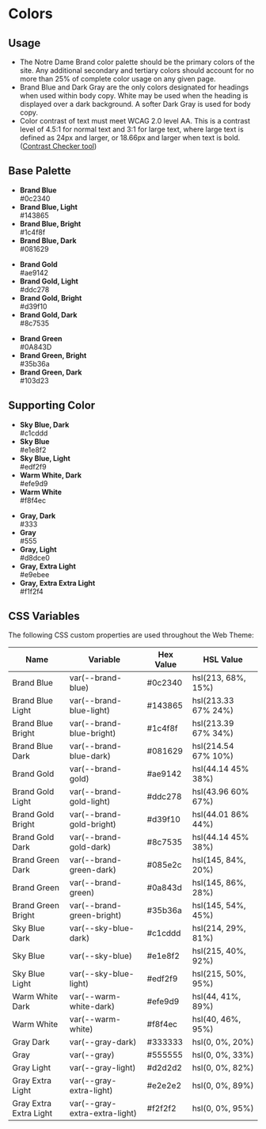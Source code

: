 
<Meta title="Foundation/Colors" />

# Colors

## Usage

- The Notre Dame Brand color palette should be the primary colors of the site. Any additional secondary and tertiary colors should account for no more than 25% of complete color usage on any given page.
- Brand Blue and Dark Gray are the only colors designated for headings when used within body copy. White may be used when the heading is displayed over a dark background. A softer Dark Gray is used for body copy.
- Color contrast of text must meet WCAG 2.0 level AA. This is a contrast level of 4.5:1 for normal text and 3:1 for large text, where large text is defined as 24px and larger, or 18.66px and larger when text is bold. ([Contrast Checker tool](https://webaim.org/resources/contrastchecker/))

## Base Palette

<ul className="swatch-list grid grid-gap-sm grid-sm-2 grid-md-3 grid-lg-4">
  <li>
    <span className="swatch swatch--brand-blue"></span>
    <strong>Brand Blue</strong><br/>#0c2340
  </li>
  <li>
    <span className="swatch swatch--brand-blue-light"></span>
    <strong>Brand Blue, Light</strong><br/>#143865
  </li>
  <li>
    <span className="swatch swatch--brand-blue-bright"></span> 
    <strong>Brand Blue, Bright</strong><br/>#1c4f8f
  </li>
  <li>
    <span className="swatch swatch--brand-blue-dark"></span> 
    <strong>Brand Blue, Dark</strong><br/>#081629
  </li>
</ul>

<ul className="swatch-list grid grid-gap-sm grid-sm-2 grid-md-3 grid-lg-4">
  <li>
    <span className="swatch swatch--brand-gold"></span> 
    <strong>Brand Gold</strong><br/>#ae9142
  </li>
  <li>
    <span className="swatch swatch--brand-gold-light"></span> 
    <strong>Brand Gold, Light</strong><br/>#ddc278
  </li>
  <li>
    <span className="swatch swatch--brand-gold-bright"></span> 
    <strong>Brand Gold, Bright</strong><br/>#d39f10
  </li>
  <li>
    <span className="swatch swatch--brand-gold-dark"></span> 
    <strong>Brand Gold, Dark</strong><br/>#8c7535
  </li>
</ul>

<ul className="swatch-list grid grid-gap-sm grid-sm-2 grid-md-3 grid-lg-4">
  <li><span className="swatch swatch--brand-green"></span> <strong>Brand Green</strong><br/>#0A843D</li>
  <li><span className="swatch swatch--brand-green-bright"></span> <strong>Brand Green, Bright</strong><br/>#35b36a</li>
  <li><span className="swatch swatch--brand-green-dark"></span> <strong>Brand Green, Dark</strong><br/>#103d23</li>
</ul>

## Supporting Color

<ul className="swatch-list grid grid-gap-sm grid-sm-2 grid-md-3 grid-lg-5">
  <li><span className="swatch swatch--sky-blue-dark"></span> <strong>Sky Blue, Dark</strong><br/>#c1cddd</li>
  <li><span className="swatch swatch--sky-blue"></span> <strong>Sky Blue</strong><br/>#e1e8f2</li>
  <li><span className="swatch swatch--sky-blue-light"></span> <strong>Sky Blue, Light</strong><br/>#edf2f9</li>
  <li><span className="swatch swatch--warm-white-dark"></span> <strong>Warm White, Dark</strong><br/>#efe9d9</li>
  <li><span className="swatch swatch--warm-white"></span> <strong>Warm White</strong><br/>#f8f4ec</li>
</ul>

<ul className="swatch-list grid grid-gap-sm grid-sm-2 grid-md-3 grid-lg-5">
  <li><span className="swatch swatch--gray-dark"></span> <strong>Gray, Dark</strong><br/>#333</li>
  <li><span className="swatch swatch--gray"></span> <strong>Gray</strong><br/>#555</li>
  <li><span className="swatch swatch--gray-light"></span> <strong>Gray, Light</strong><br/>#d8dce0</li>
  <li><span className="swatch swatch--gray-extra-light"></span> <strong>Gray, Extra Light</strong><br/>#e9ebee</li>
  <li><span className="swatch swatch--gray-extra-extra-light"></span> <strong>Gray, Extra Extra Light</strong><br/>#f1f2f4</li>
</ul>

## CSS Variables

The following CSS custom properties are used throughout the Web Theme:

<table className="color-table table--minimal">
  <thead>
    <tr>
      <th>Name</th>
      <th>Variable</th>
      <th>Hex Value</th>
      <th>HSL Value</th>
    </tr>
  </thead>
  <tbody>
    <tr>
      <td data-th="Color" className="color"><span className="swatch--small swatch--brand-blue"></span> <span>Brand Blue</span></td>
      <td data-th="Variable" className="variable"><span>var(--brand-blue)</span></td>
      <td data-th="Hex" className="hex"><span>#0c2340</span></td>
      <td data-th="HSL" className="hsl"><span>hsl(213, 68%, 15%)</span></td>
    </tr>
    <tr>
      <td data-th="Color" className="color"><span className="swatch--small swatch--brand-blue-light"></span> <span>Brand Blue Light</span></td>
      <td data-th="Variable" className="variable"><span>var(--brand-blue-light)</span></td>
      <td data-th="Hex" className="hex"><span>#143865</span></td>
      <td data-th="HSL" className="hsl"><span>hsl(213.33 67% 24%)</span></td>
    </tr>
    <tr>
      <td data-th="Color" className="color"><span className="swatch--small swatch--brand-blue-bright"></span> <span>Brand Blue Bright</span></td>
      <td data-th="Variable" className="variable"><span>var(--brand-blue-bright)</span></td>
      <td data-th="Hex" className="hex"><span>#1c4f8f</span></td>
      <td data-th="HSL" className="hsl"><span>hsl(213.39 67% 34%)</span></td>
    </tr>
    <tr>
      <td data-th="Color" className="color"><span className="swatch--small swatch--brand-blue-dark"></span> <span>Brand Blue Dark</span></td>
      <td data-th="Variable" className="variable"><span>var(--brand-blue-dark)</span></td>
      <td data-th="Hex" className="hex"><span>#081629</span></td>
      <td data-th="HSL" className="hsl"><span>hsl(214.54 67% 10%)</span></td>
    </tr>
    <tr>
      <td data-th="Color" className="color"><span className="swatch--small swatch--brand-gold"></span> <span>Brand Gold</span></td>
      <td data-th="Variable" className="variable"><span>var(--brand-gold)</span></td>
      <td data-th="Hex" className="hex"><span>#ae9142</span></td>
      <td data-th="HSL" className="hsl"><span>hsl(44.14 45% 38%)</span></td>
    </tr>
    <tr>
      <td data-th="Color" className="color"><span className="swatch--small swatch--brand-gold-light"></span> <span>Brand Gold Light</span></td>
      <td data-th="Variable" className="variable"><span>var(--brand-gold-light)</span></td>
      <td data-th="Hex" className="hex"><span>#ddc278</span></td>
      <td data-th="HSL" className="hsl"><span>hsl(43.96 60% 67%)</span></td>
    </tr>
    <tr>
      <td data-th="Color" className="color"><span className="swatch--small swatch--brand-gold-bright"></span> <span>Brand Gold Bright</span></td>
      <td data-th="Variable" className="variable"><span>var(--brand-gold-bright)</span></td>
      <td data-th="Hex" className="hex"><span>#d39f10</span></td>
      <td data-th="HSL" className="hsl"><span>hsl(44.01 86% 44%)</span></td>
    </tr>
    <tr>
      <td data-th="Color" className="color"><span className="swatch--small swatch--brand-gold-dark"></span> <span>Brand Gold Dark</span></td>
      <td data-th="Variable" className="variable"><span>var(--brand-gold-dark)</span></td>
      <td data-th="Hex" className="hex"><span>#8c7535</span></td>
      <td data-th="HSL" className="hsl"><span>hsl(44.14 45% 38%)</span></td>
    </tr>
    <tr>
      <td data-th="Color" className="color"><span className="swatch--small swatch--brand-green-dark"></span> <span>Brand Green Dark</span></td>
      <td data-th="Variable" className="variable"><span>var(--brand-green-dark)</span></td>
      <td data-th="Hex" className="hex"><span>#085e2c</span></td>
      <td data-th="HSL" className="hsl"><span>hsl(145, 84%, 20%)</span></td>
    </tr>
    <tr>
      <td data-th="Color" className="color"><span className="swatch--small swatch--brand-green"></span> <span>Brand Green</span></td>
      <td data-th="Variable" className="variable"><span>var(--brand-green)</span></td>
      <td data-th="Hex" className="hex"><span>#0a843d</span></td>
      <td data-th="HSL" className="hsl"><span>hsl(145, 86%, 28%)</span></td>
    </tr>
    <tr>
      <td data-th="Color" className="color"><span className="swatch--small swatch--brand-green-bright"></span> <span>Brand Green Bright</span></td>
      <td data-th="Variable" className="variable"><span>var(--brand-green-bright)</span></td>
      <td data-th="Hex" className="hex"><span>#35b36a</span></td>
      <td data-th="HSL" className="hsl"><span>hsl(145, 54%, 45%)</span></td>
    </tr>
    <tr>
      <td data-th="Color" className="color"><span className="swatch--small swatch--sky-blue-dark"></span> <span>Sky Blue Dark</span></td>
      <td data-th="Variable" className="variable"><span>var(--sky-blue-dark)</span></td>
      <td data-th="Hex" className="hex"><span>#c1cddd</span></td>
      <td data-th="HSL" className="hsl"><span>hsl(214, 29%, 81%)</span></td>
    </tr>
    <tr>
      <td data-th="Color" className="color"><span className="swatch--small swatch--sky-blue"></span> <span>Sky Blue</span></td>
      <td data-th="Variable" className="variable"><span>var(--sky-blue)</span></td>
      <td data-th="Hex" className="hex"><span>#e1e8f2</span></td>
      <td data-th="HSL" className="hsl"><span>hsl(215, 40%, 92%)</span></td>
    </tr>
    <tr>
      <td data-th="Color" className="color"><span className="swatch--small swatch--sky-blue-light"></span> <span>Sky Blue Light</span></td>
      <td data-th="Variable" className="variable"><span>var(--sky-blue-light)</span></td>
      <td data-th="Hex" className="hex"><span>#edf2f9</span></td>
      <td data-th="HSL" className="hsl"><span>hsl(215, 50%, 95%)</span></td>
    </tr>
    <tr>
      <td data-th="Color" className="color"><span className="swatch--small swatch--warm-white-dark"></span> <span>Warm White Dark</span></td>
      <td data-th="Variable" className="variable"><span>var(--warm-white-dark)</span></td>
      <td data-th="Hex" className="hex"><span>#efe9d9</span></td>
      <td data-th="HSL" className="hsl"><span>	hsl(44, 41%, 89%)</span></td>
    </tr>
    <tr>
      <td data-th="Color" className="color"><span className="swatch--small swatch--warm-white"></span> <span>Warm White</span></td>
      <td data-th="Variable" className="variable"><span>var(--warm-white)</span></td>
      <td data-th="Hex" className="hex"><span>#f8f4ec</span></td>
      <td data-th="HSL" className="hsl"><span>hsl(40, 46%, 95%)</span></td>
    </tr>
    <tr>
      <td data-th="Color" className="color"><span className="swatch--small swatch--gray-dark"></span> <span>Gray Dark</span></td>
      <td data-th="Variable" className="variable"><span>var(--gray-dark)</span></td>
      <td data-th="Hex" className="hex"><span>#333333</span></td>
      <td data-th="HSL" className="hsl"><span>hsl(0, 0%, 20%)</span></td>
    </tr>
    <tr>
      <td data-th="Color" className="color"><span className="swatch--small swatch--gray"></span> <span>Gray</span></td>
      <td data-th="Variable" className="variable"><span>var(--gray)</span></td>
      <td data-th="Hex" className="hex"><span>#555555</span></td>
      <td data-th="HSL" className="hsl"><span>hsl(0, 0%, 33%)</span></td>
    </tr>
    <tr>
      <td data-th="Color" className="color"><span className="swatch--small swatch--gray-light"></span> <span>Gray Light</span></td>
      <td data-th="Variable" className="variable"><span>var(--gray-light)</span></td>
      <td data-th="Hex" className="hex"><span>#d2d2d2</span></td>
      <td data-th="HSL" className="hsl"><span>hsl(0, 0%, 82%)</span></td>
    </tr>
    <tr>
      <td data-th="Color" className="color"><span className="swatch--small swatch--gray-extra-light"></span> <span>Gray Extra Light</span></td>
      <td data-th="Variable" className="variable"><span>var(--gray-extra-light)</span></td>
      <td data-th="Hex" className="hex"><span>#e2e2e2</span></td>
      <td data-th="HSL" className="hsl"><span>hsl(0, 0%, 89%)</span></td>
    </tr>
    <tr>
      <td data-th="Color" className="color"><span className="swatch--small swatch--gray-extra-extra-light"></span> <span>Gray Extra Extra Light</span></td>
      <td data-th="Variable" className="variable"><span>var(--gray-extra-extra-light)</span></td>
      <td data-th="Hex" className="hex"><span>#f2f2f2</span></td>
      <td data-th="HSL" className="hsl"><span>hsl(0, 0%, 95%)</span></td>
    </tr>
  </tbody>
</table>